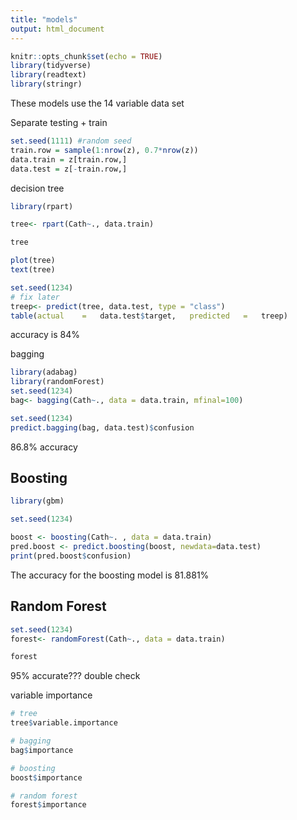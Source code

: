 ---
title: "models"
output: html_document
---

```{r setup, include=FALSE}
knitr::opts_chunk$set(echo = TRUE)
library(tidyverse)
library(readtext)
library(stringr)
```
These models use the 14 variable data set

Separate testing + train

```{r}
set.seed(1111) #random seed   
train.row = sample(1:nrow(z), 0.7*nrow(z))  
data.train = z[train.row,]  
data.test = z[-train.row,]
```



decision tree
```{r}
library(rpart)

tree<- rpart(Cath~., data.train)

tree

plot(tree)
text(tree)

set.seed(1234)
# fix later
treep<- predict(tree, data.test, type = "class")
table(actual	=	data.test$target,	predicted	=	treep)

```
accuracy is 84%

bagging
```{r}

library(adabag)
library(randomForest)
set.seed(1234)
bag<- bagging(Cath~., data = data.train, mfinal=100)

set.seed(1234)
predict.bagging(bag, data.test)$confusion

```
86.8% accuracy

## Boosting 
```{r}
library(gbm)

set.seed(1234)

boost <- boosting(Cath~. , data = data.train)
pred.boost <- predict.boosting(boost, newdata=data.test)
print(pred.boost$confusion)

```
The accuracy for the boosting model is 81.881%

## Random Forest 

```{r}

set.seed(1234)
forest<- randomForest(Cath~., data = data.train)

forest

```
95% accurate??? double check


variable importance
```{r}
# tree
tree$variable.importance

# bagging
bag$importance

# boosting
boost$importance

# random forest
forest$importance
```